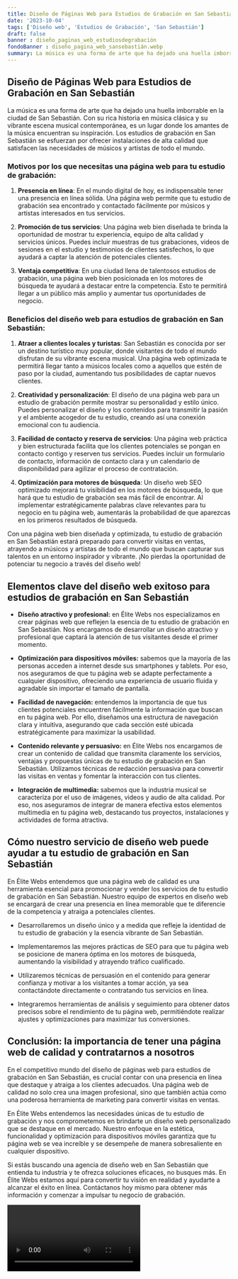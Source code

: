 ```yaml
---
title: Diseño de Páginas Web para Estudios de Grabación en San Sebastián
date: '2023-10-04'
tags: ['Diseño web', 'Estudios de Grabación', 'San Sebastián']
draft: false
banner : diseño_paginas_web_estudiosdegrabación
fondoBanner : diseño_pagina_web_sansebastián.webp
summary: La música es una forma de arte que ha dejado una huella imborrable en la ciudad de San Sebastián. Con su rica historia en música clásica y su vibrante escena musical contemporánea, es un lugar donde los amantes de la música encuentran su inspiración. Los estudios de grabación en San Sebastián se esfuerzan por ofrecer instalaciones de alta calidad que satisfacen las necesidades de músicos y artistas de todo el mundo.
---
```


## **Diseño de Páginas Web para Estudios de Grabación en San Sebastián**

La música es una forma de arte que ha dejado una huella imborrable en la ciudad de San Sebastián. Con su rica historia en música clásica y su vibrante escena musical contemporánea, es un lugar donde los amantes de la música encuentran su inspiración. Los estudios de grabación en San Sebastián se esfuerzan por ofrecer instalaciones de alta calidad que satisfacen las necesidades de músicos y artistas de todo el mundo.

### Motivos por los que necesitas una página web para tu estudio de grabación:

1. **Presencia en línea**: En el mundo digital de hoy, es indispensable tener una presencia en línea sólida. Una página web permite que tu estudio de grabación sea encontrado y contactado fácilmente por músicos y artistas interesados en tus servicios.

2. **Promoción de tus servicios**: Una página web bien diseñada te brinda la oportunidad de mostrar tu experiencia, equipo de alta calidad y servicios únicos. Puedes incluir muestras de tus grabaciones, videos de sesiones en el estudio y testimonios de clientes satisfechos, lo que ayudará a captar la atención de potenciales clientes.

3. **Ventaja competitiva**: En una ciudad llena de talentosos estudios de grabación, una página web bien posicionada en los motores de búsqueda te ayudará a destacar entre la competencia. Esto te permitirá llegar a un público más amplio y aumentar tus oportunidades de negocio.

### Beneficios del diseño web para estudios de grabación en San Sebastián:

1. **Atraer a clientes locales y turistas**: San Sebastián es conocida por ser un destino turístico muy popular, donde visitantes de todo el mundo disfrutan de su vibrante escena musical. Una página web optimizada te permitirá llegar tanto a músicos locales como a aquellos que estén de paso por la ciudad, aumentando tus posibilidades de captar nuevos clientes.

2. **Creatividad y personalización**: El diseño de una página web para un estudio de grabación permite mostrar su personalidad y estilo único. Puedes personalizar el diseño y los contenidos para transmitir la pasión y el ambiente acogedor de tu estudio, creando así una conexión emocional con tu audiencia.

3. **Facilidad de contacto y reserva de servicios**: Una página web práctica y bien estructurada facilita que los clientes potenciales se pongan en contacto contigo y reserven tus servicios. Puedes incluir un formulario de contacto, información de contacto clara y un calendario de disponibilidad para agilizar el proceso de contratación.

4. **Optimización para motores de búsqueda**: Un diseño web SEO optimizado mejorará tu visibilidad en los motores de búsqueda, lo que hará que tu estudio de grabación sea más fácil de encontrar. Al implementar estratégicamente palabras clave relevantes para tu negocio en tu página web, aumentarás la probabilidad de que aparezcas en los primeros resultados de búsqueda.

Con una página web bien diseñada y optimizada, tu estudio de grabación en San Sebastián estará preparado para convertir visitas en ventas, atrayendo a músicos y artistas de todo el mundo que buscan capturar sus talentos en un entorno inspirador y vibrante. ¡No pierdas la oportunidad de potenciar tu negocio a través del diseño web!

<GifSeo />

<Cta />

## Elementos clave del diseño web exitoso para estudios de grabación en San Sebastián

- **Diseño atractivo y profesional:** en Élite Webs nos especializamos en crear páginas web que reflejen la esencia de tu estudio de grabación en San Sebastián. Nos encargamos de desarrollar un diseño atractivo y profesional que captará la atención de tus visitantes desde el primer momento.

- **Optimización para dispositivos móviles:** sabemos que la mayoría de las personas acceden a internet desde sus smartphones y tablets. Por eso, nos aseguramos de que tu página web se adapte perfectamente a cualquier dispositivo, ofreciendo una experiencia de usuario fluida y agradable sin importar el tamaño de pantalla.

- **Facilidad de navegación:** entendemos la importancia de que tus clientes potenciales encuentren fácilmente la información que buscan en tu página web. Por ello, diseñamos una estructura de navegación clara y intuitiva, asegurando que cada sección esté ubicada estratégicamente para maximizar la usabilidad.

- **Contenido relevante y persuasivo:** en Élite Webs nos encargamos de crear un contenido de calidad que transmita claramente los servicios, ventajas y propuestas únicas de tu estudio de grabación en San Sebastián. Utilizamos técnicas de redacción persuasiva para convertir las visitas en ventas y fomentar la interacción con tus clientes.

- **Integración de multimedia:** sabemos que la industria musical se caracteriza por el uso de imágenes, videos y audio de alta calidad. Por eso, nos aseguramos de integrar de manera efectiva estos elementos multimedia en tu página web, destacando tus proyectos, instalaciones y actividades de forma atractiva.

## Cómo nuestro servicio de diseño web puede ayudar a tu estudio de grabación en San Sebastián

En Élite Webs entendemos que una página web de calidad es una herramienta esencial para promocionar y vender los servicios de tu estudio de grabación en San Sebastián. Nuestro equipo de expertos en diseño web se encargará de crear una presencia en línea memorable que te diferencie de la competencia y atraiga a potenciales clientes.

- Desarrollaremos un diseño único y a medida que refleje la identidad de tu estudio de grabación y la esencia vibrante de San Sebastián.

- Implementaremos las mejores prácticas de SEO para que tu página web se posicione de manera óptima en los motores de búsqueda, aumentando la visibilidad y atrayendo tráfico cualificado.

- Utilizaremos técnicas de persuasión en el contenido para generar confianza y motivar a los visitantes a tomar acción, ya sea contactándote directamente o contratando tus servicios en línea.

- Integraremos herramientas de análisis y seguimiento para obtener datos precisos sobre el rendimiento de tu página web, permitiéndote realizar ajustes y optimizaciones para maximizar tus conversiones.

## Conclusión: la importancia de tener una página web de calidad y contratarnos a nosotros

En el competitivo mundo del diseño de páginas web para estudios de grabación en San Sebastián, es crucial contar con una presencia en línea que destaque y atraiga a los clientes adecuados. Una página web de calidad no solo crea una imagen profesional, sino que también actúa como una poderosa herramienta de marketing para convertir visitas en ventas.

En Élite Webs entendemos las necesidades únicas de tu estudio de grabación y nos comprometemos en brindarte un diseño web personalizado que se destaque en el mercado. Nuestro enfoque en la estética, funcionalidad y optimización para dispositivos móviles garantiza que tu página web se vea increíble y se desempeñe de manera sobresaliente en cualquier dispositivo.

Si estás buscando una agencia de diseño web en San Sebastián que entienda tu industria y te ofrezca soluciones eficaces, no busques más. En Élite Webs estamos aquí para convertir tu visión en realidad y ayudarte a alcanzar el éxito en línea. Contáctanos hoy mismo para obtener más información y comenzar a impulsar tu negocio de grabación.

<Video />

<CtaBot job='Estudios de Grabación' city='San Sebastián'/>

<Gmaps query='San Sebastián+españa+maps' />